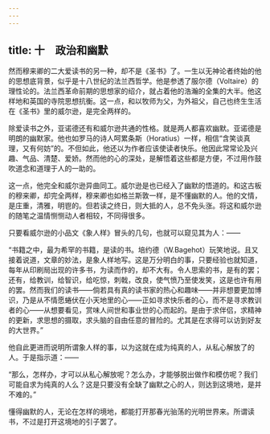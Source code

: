 ```yaml
---
---
---
```

title: 十　政治和幽默
---



然而穆来卿的二大爱读书的另一种，却不是《圣书》了。一生以无神论者终始的他的思想底背景，似乎是十八世纪的法兰西哲学。他是参透了服尔德（Voltaire）的理性论的。法兰西革命前期的思想家的绍介，就占着他的浩瀚的全集的大半。他这样地和英国的寺院思想抗衡。这一点，和以牧师为父，为外祖父，自己也终生生活在《圣书》里的威尔逊，是完全两样的。

除爱读书之外，亚诺德还有和威尔逊共通的性格。就是两人都喜欢幽默。亚诺德是明朗的幽默家。他也如罗马的诗人呵累条斯（Horatius）一样，相信“含笑谈真理，又有何妨”的。不但如此，他还以为作者应该使读者快乐。他因此常常论及兴趣、气品、清楚、爱娇。然而他的心的深处，是解悟着这些都是方便，不过用作鼓吹道念和道理于人的一助的。

这一点，他完全和威尔逊异曲同工。威尔逊是也已经入了幽默的悟道的。和这古板的穆来卿，却完全两样，穆来卿也如格兰斯敦一样，是不懂幽默的人。他的文情，是庄重，清雅，明鬯的。但若读之终日，则大抵的人，总不免头涨。将这和威尔逊的随笔之温情恻恻动人者相较，不同得很多。

只要看威尔逊的小品文《象人样》冒头的几句，也就可以窥见其为人：——

“书籍之中，最为希罕的书籍，是读的书。培约德（W.Bagehot）玩笑地说。且又接着说道，文章的妙法，是象人样地写。这是万分明白的事，只要经验也就知道，每年从印刷局出现的许多书，为读而作的，却不大有。令人思索的书，是有的罢；还有，给教训，给智识，给吃惊，刺戟，改良，使气愤乃至使发笑，这是也许有用的罢。然而我们的读书——倘若具有真的读书家的热心和趣味——并非想要更加博识，乃是从不情愿蜷伏在小天地里的心——正如寻求快乐者的心，而不是寻求教训者的心——从想要看见，赏味人间世和事业世的心而起的。是由于求伴侣，求精神的更新，求思想的摄取，求头脑的自由任意的冒险的。尤其是在求得可以访到好友的大世界。”

他自此更进而说明所谓象人样的事，以为这就在成为纯真的人，从私心解放了的人。于是指示道：——

“那么，怎样办，才可以从私心解放呢？怎么办，才能够脱出做作和模仿呢？我们可能自求为纯真的人么？这是只要没有全缺了幽默之心的人，则达到这境地，是并不难的。”

懂得幽默的人，无论在怎样的境地，都能打开那春光骀荡的光明世界来。所谓读书，不过是打开这境地的引子罢了。